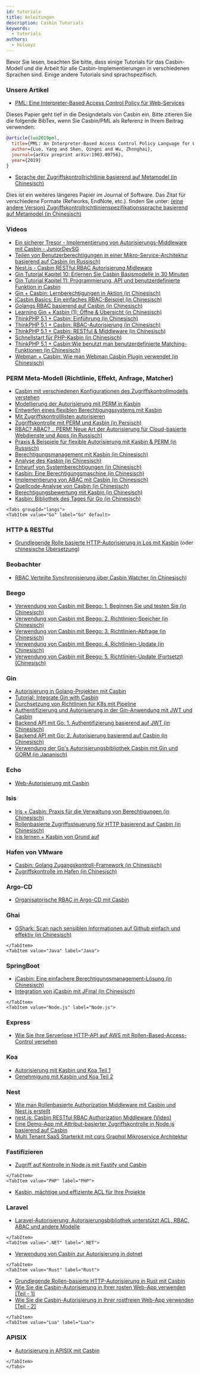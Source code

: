 ```yaml
---
id: tutorials
title: Anleitungen
description: Casbin Tutorials
keywords:
  - tutorials
authors:
  - hsluoyz
---
```




Bevor Sie lesen, beachten Sie bitte, dass einige Tutorials für das Casbin-Modell und die Arbeit für alle Casbin-Implementierungen in verschiedenen Sprachen sind. Einige andere Tutorials sind sprachspezifisch.

### Unsere Artikel

- [PML: Eine Interpreter-Based Access Control Policy für Web-Services](https://arxiv.org/abs/1903.09756)

Dieses Papier geht tief in die Designdetails von Casbin ein. Bitte zitieren Sie die folgende BibTex, wenn Sie Casbin/PML als Referenz in Ihrem Beitrag verwenden:

```bibtex
@article{luo2019pml,
  title={PML: An Interpreter-Based Access Control Policy Language for Web Services},
  author={Luo, Yang and Shen, Qingni and Wu, Zhonghai},
  journal={arXiv preprint arXiv:1903.09756},
  year={2019}
}
```

- [Sprache der Zugriffskontrollrichtlinie basierend auf Metamodel (in Chinesisch)](http://www.jos.org.cn/1000-9825/5624.htm)

Dies ist ein weiteres längeres Papier im Journal of Software. Das Zitat für verschiedene Formate (Refworks, EndNote, etc.). finden Sie unter: [(eine andere Version) Zugriffskontrollrichtlinienspezifikationssprache basierend auf Metamodel (in Chinesisch)](https://kns.cnki.net/kcms/detail/Detail.aspx?dbname=CJFDLAST2020&filename=RJXB202002012&v=)

### Videos

- [Ein sicherer Tresor - Implementierung von Autorisierungs-Middleware mit Casbin - JuniorDevSG](https://www.youtube.com/watch?v=OTT84oplR9o)
- [Teilen von Benutzerberechtigungen in einer Mikro-Service-Architektur basierend auf Casbin (in Russisch)](https://www.youtube.com/watch?v=Z5dUxH4PqYM)
- [Nest.js - Casbin RESTful RBAC Autorisierung Midleware](https://www.youtube.com/watch?v=mWlPNrCgVdE)
- [Gin Tutorial Kapitel 10: Erlernen Sie Casbin Basismodelle in 30 Minuten](https://www.bilibili.com/video/BV1qz4y167XP)
- [Gin Tutorial Kapitel 11: Programmierung, API und benutzerdefinierte Funktion in Casbin](https://www.bilibili.com/video/BV13r4y1M7AC)
- [Gin + Casbin: Lernberechtigungen in Aktion (in Chinesisch)](https://www.jtthink.com/course/132)
- [jCasbin Basics: Ein einfaches RBAC-Beispiel (in Chinesisch)](https://www.jtthink.com/course/play/2706)
- [Golangs RBAC basierend auf Casbin (in Chinesisch)](https://www.bilibili.com/video/BV1Kf4y1U7iJ)
- [Learning Gin + Kasbin (1): Öffne & Übersicht (in Chinesisch)](https://www.bilibili.com/video/BV1bp4y1a7je)
- [ThinkPHP 5.1 + Casbin: Einführung (in Chinesisch)](https://www.bilibili.com/video/BV1kz4y1Z7vd)
- [ThinkPHP 5.1 + Casbin: RBAC-Autorisierung (in Chinesisch)](https://www.bilibili.com/video/BV1A541187M4)
- [ThinkPHP 5.1 + Casbin: RESTful & Middleware (in Chinesisch)](https://www.bilibili.com/video/BV1uk4y117up)
- [Schnellstart für PHP-Kasbin (in Chinesisch)](https://www.bilibili.com/video/BV1dK4y1L7xy)
- [ThinkPHP 5.1 + Casbin:Wie benutzt man benutzerdefinierte Matching-Funktionen (in Chinesisch)](https://www.bilibili.com/video/BV1dq4y1Z78g)
- [Webman + Casbin: Wie man Webman Casbin Plugin verwendet (in Chinesisch)](https://www.bilibili.com/video/BV1X34y1Q7ZH)

### PERM Meta-Modell (Richtlinie, Effekt, Anfrage, Matcher)

- [Casbin mit verschiedenen Konfigurationen des Zugriffskontrollmodells verstehen](https://medium.com/wesionary-team/understanding-casbin-with-different-access-control-model-configurations-faebc60f6da5)
- [Modellierung der Autorisierung mit PERM in Kasbin](https://www.narendraj9.dev/posts/generalized-authz.html)
- [Entwerfen eines flexiblen Berechtigungssystems mit Kasbin](https://medium.com/silo-blog/designing-a-flexible-permissions-system-with-casbin-f5d97fef17b8)
- [Mit Zugriffskontrolllisten autorisieren](https://medium.com/pragmatic-programmers/authorize-with-access-control-lists-92fbec57a920)
- [Zugriffskontrolle mit PERM und Kasbin (in Persisch)](https://vrgl.ir/npwoy)
- [RBAC? ABAC? .. PERM! Neue Art der Autorisierung für Cloud-basierte Webdienste und Apps (in Russisch)](https://habr.com/ru/post/539778/)
- [Praxis & Beispiele für flexible Autorisierung mit Kasbin & PERM (in Russisch)](https://habr.com/ru/post/540454/)
- [Berechtigungsmanagement mit Kasbin (in Chinesisch)](http://www.cnblogs.com/wang_yb/archive/2018/11/20/9987397.html)
- [Analyse des Kasbin (in Chinesisch)](https://www.cnblogs.com/xiaohunshi/p/10372881.html)
- [Entwurf von Systemberechtigungen (in Chinesisch)](https://github.com/xizhibei/blog/issues/101)
- [Kasbin: Eine Berechtigungsmaschine (in Chinesisch)](https://github.com/xizhibei/blog/issues/102)
- [Implementierung von ABAC mit Casbin (in Chinesisch)](https://www.cnblogs.com/studyzy/p/11380736.html)
- [Quellcode-Analyse von Casbin (in Chinesisch)](https://www.cnblogs.com/yjf512/p/12200206.html)
- [Berechtigungsbewertung mit Kasbin (in Chinesisch)](https://cloud.tencent.com/developer/article/1534674)
- [Kasbin: Bibliothek des Tages für Go (in Chinesisch)](https://juejin.im/post/5ee6c93ce51d45787d3484a1)

```mdx-code-block
<Tabs groupId="langs">
<TabItem value="Go" label="Go" default>
```

### HTTP & RESTful

- [Grundlegende Rolle basierte HTTP-Autorisierung in Los mit Kasbin](https://zupzup.org/casbin-http-role-auth) (oder [chinesische Übersetzung](https://studygolang.com/articles/12323))

### Beobachter

- [RBAC Verteilte Synchronisierung über Casbin Watcher (in Chinesisch)](https://hongker.github.io/2021/02/19/golang-rbac-watcher/)

### Beego

- [Verwendung von Casbin mit Beego: 1. Beginnen Sie und testen Sie (in Chinesisch)](https://blog.csdn.net/hotqin888/article/details/78460385)
- [Verwendung von Casbin mit Beego: 2. Richtlinien-Speicher (in Chinesisch)](https://blog.csdn.net/hotqin888/article/details/78571240)
- [Verwendung von Casbin mit Beego: 3. Richtlinien-Abfrage (in Chinesisch)](https://blog.csdn.net/hotqin888/article/details/78992250)
- [Verwendung von Casbin mit Beego: 4. Richtlinien-Update (in Chinesisch)](https://blog.csdn.net/hotqin888/article/details/80032538)
- [Verwendung von Casbin mit Beego: 5. Richtlinien-Update (Fortsetzt) (Chinesisch)](https://blog.csdn.net/hotqin888/article/details/80092285)

### Gin

- [Autorisierung in Golang-Projekten mit Casbin](https://medium.com/wesionary-team/authorization-in-golang-projects-using-casbin-f8fad744dae5)
- [Tutorial: Integrate Gin with Casbin](https://dev.to/maxwellhertz/tutorial-integrate-gin-with-cabsin-56m0)
- [Durchsetzung von Richtlinien für K8s mit Pipeline](https://banzaicloud.com/blog/policy-enforcement-k8s/)
- [Authentifizierung und Autorisierung in der Gin-Anwendung mit JWT und Casbin](https://medium.com/@tienbm90/authentication-and-authorization-in-gin-application-with-jwt-and-casbin-a56bbbdec90b)
- [Backend API mit Go: 1. Authentifizierung basierend auf JWT (in Chinesisch)](https://studygolang.com/topics/6998)
- [Backend API mit Go: 2. Autorisierung basierend auf Casbin (in Chinesisch)](https://studygolang.com/topics/6999)
- [Verwendung der Go's Autorisierungsbibliothek Casbin mit Gin und GORM (in Japanisch)](https://www.zaneli.com/blog/20181203)

### Echo

- [Web-Autorisierung mit Casbin](http://klotzandrew.com/blog/authorization-with-casbin)

### Isis

- [Iris + Casbin: Praxis für die Verwaltung von Berechtigungen (in Chinesisch)](https://zxc0328.github.io/2018/05/14/casbin-iris/)
- [Rollenbasierte Zugriffssteuerung für HTTP basierend auf Casbin (in Chinesisch)](https://studyiris.com/example/exper/casbin.html)
- [Iris lernen + Kasbin von Grund auf](https://learnku.com/articles/41416)

### Hafen von VMware

- [Casbin: Golang Zugangskontroll-Framework (in Chinesisch)](http://www.growingdev.com/articles/2020/01/12/1578838858526.html)
- [Zugriffskontrolle im Hafen (in Chinesisch)](http://www.growingdev.com/articles/2020/01/10/1578670203670.html)

### Argo-CD

- [Organisatorische RBAC in Argo-CD mit Casbin](https://argoproj.github.io/argo-cd/operator-manual/rbac/)

### Ghai

- [GShark: Scan nach sensiblen Informationen auf Github einfach und effektiv (in Chinesisch)](https://mp.weixin.qq.com/s?__biz=MzI3MjA3MTY3Mw==&mid=2247483770&idx=1&sn=9f02c2803e1c946e8c23b16ff3eba757&chksm=eb396fecdc4ee6fa2f378e846f354f45acf6e6f540cfd54190e9353df47c7707e3a2aadf714f&token=115330850&lang=zh_CN#rd)

```mdx-code-block
</TabItem>
<TabItem value="Java" label="Java">
```

### SpringBoot

- [jCasbin: Eine einfachere Berechtigungsmanagement-Lösung (in Chinesisch)](https://blog.csdn.net/waynelee0809/article/details/85702551)
- [Integration von jCasbin mit JFinal (in Chinesisch)](http://www.jfinal.com/share/842)

```mdx-code-block
</TabItem>
<TabItem value="Node.js" label="Node.js">
```

### Express

- [Wie Sie Ihre Serverlose HTTP-API auf AWS mit Rollen-Based-Access-Control versehen](https://dev.to/matttyler/how-to-add-role-based-access-control-to-your-serverless-http-api-on-aws-17bk)

### Koa

- [Autorisierung mit Kasbin und Koa Teil 1](https://dev.to/gerybbg/authorisation-with-casbin-and-koa-part-1-2gh)
- [Genehmigung mit Kasbin und Koa Teil 2](https://dev.to/gerybbg/authorisation-with-casbin-and-koa-part-2-2io5)

### Nest

- [Wie man Rollenbasierte Authorization Middleware mit Casbin und Nest.js erstellt](https://dev.to/dwipr/how-to-create-role-based-authorization-middleware-with-casbin-and-nest-js-52gm)
- [nest.js: Casbin RESTful RBAC Authorization Middleware (Video)](https://www.youtube.com/watch?v=mWlPNrCgVdE)
- [Eine Demo-App mit Attribut-basierter Zugriffskontrolle in Node.js basierend auf Casbin](https://github.com/Jarvie8176/casbin-example)
- [Multi Tenant SaaS Starterkit mit cqrs Graphql Mikroservice Architektur](https://github.com/juicycleff/ultimate-backend)

### Fastifizieren

- [Zugriff auf Kontrolle in Node.js mit Fastify und Casbin](https://www.nearform.com/blog/access-control-node-js-fastify-and-casbin/)

```mdx-code-block
</TabItem>
<TabItem value="PHP" label="PHP">
```

- [Kasbin, mächtige und effiziente ACL für Ihre Projekte](http://phpmagazine.net/2018/11/casbin-powerful-and-efficient-acl-for-your-projects.html)

### Laravel

- [Laravel-Autorisierung: Autorisierungsbibliothek unterstützt ACL, RBAC, ABAC und andere Modelle](https://developpaper.com/laravel-authorization-authorization-library-supporting-acl-rbac-abac-and-other-models/)

```mdx-code-block
</TabItem>
<TabItem value=".NET" label=".NET">
```

- [Verwendung von Casbin zur Autorisierung in dotnet](https://krishnamohan.dev/blog/using-casbin-for-authorization-in-dotnet)

```mdx-code-block
</TabItem>
<TabItem value="Rust" label="Rust">
```

- [Grundlegende Rollen-basierte HTTP-Autorisierung in Rust mit Casbin](https://www.zupzup.org/rust-casbin-example/)
- [Wie Sie die Casbin-Autorisierung in Ihrer rosten Web-App verwenden [Teil - 1]](https://dev.to/smrpn/how-to-use-casbin-authorization-in-your-rust-web-app-part-1-4f8f)
- [Wie Sie die Casbin-Autorisierung in Ihrer rostfreien Web-App verwenden [Teil - 2]](https://dev.to/smrpn/how-to-use-casbin-authorization-in-your-rust-web-app-part-2-1bnm)

```mdx-code-block
</TabItem>
<TabItem value="Lua" label="Lua">
```

### APISIX

- [Autorisierung in APISIX mit Casbin](https://medium.com/@rushitote/authorization-in-apisix-using-casbin-59b693669d6d)

```mdx-code-block
</TabItem>
</Tabs>
```
